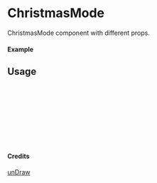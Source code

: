 
<Meta of={ChristmasMode} title="unDraw/ChristmasMode" />

# ChristmasMode

ChristmasMode component with different props.

#### Example

<Canvas of={ChristmasMode.Primary} />

## Usage

```ts
import { ChristmasMode } from "yadl-ui";

const Example = () => {
  return (
      <ChristmasMode />
  );
};

export default Example;
```

#### Credits
[unDraw](https://undraw.co/illustrations)

